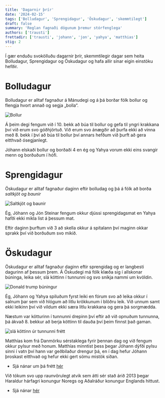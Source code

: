 ```yaml
---
title: 'Dagarnir þrír'
date: '2024-02-15'
tags: ['Bolludagur', 'Sprengidagur', 'Öskudagur', 'skemmtilegt']
draft: false
summary: 'Reglan fagnaði dögunum þremur stórfenglega'
authors: ['trausti']
frettadir: ['trausti', 'johann', 'jon', 'yahya', 'matthias']
stig: 2
---
```



Í gær enduðu svokölluðu dagarnir þrír, skemmtilegir dagar sem heita
Bolludagur, Sprengidagur og Öskudagur og hafa allir sínar eigin einstöku hefðir.


<TOCInline toc={props.toc} asDisclosure />


# Bolludagur

Bolludagur er alltaf fagnaður á Mánudegi og á þá borðar fólk bollur og flengja hvort annað og segja „bolla“.


![Bollur](/static/images/faerslur/annad/bolludagur.webp)


Á þeim degi fengum við í 10. bekk að búa til bollur og gefa til yngri krakkana því við erum svo góðhjörtuð.
Við erum svo ánægðir að þurfa ekki að vinna með 8. bekk í því að búa til bollur því annars hefðum við þurft að gera eitthvað ósegjanlegt.


Jóhann elskaði bollur og borðaði 4 en ég og Yahya vorum ekki eins svangir menn og borðuðum í hófi.


# Sprengidagur


Öskudagur er alltaf fagnaður daginn eftir bolludag og þá á fólk að borða *saltkjöt og baunir* 


![Saltkjöt og baunir](/static/images/faerslur/annad/saltkjöt-og-baunir.jpg)


Ég, Jóhann og Jón Steinar fengum okkur djússi sprengidagsmat en Yahya hafði ekki mikla list á þessum mat.


Eftir daginn þurftum við 3 að skella okkur á spítalann því maginn okkar sprakk því við borðuðum svo mikið.


# Öskudagur


Öskudagur er alltaf fagnaður daginn eftir sprengidag og er langbesti dagurinn af þessum þrem.
Á Öskudegi má fólk klæða sig í allskonar búninga, leika sér, slá köttinn í tunnunni og svo sníkja nammi um kvöldin.


![Donald trump búningur](/static/images/faerslur/annad/Öskudagur.webp)


Ég, Jóhann og Yahya spiluðum fyrst leiki en fórum svo að leika okkur í salnum þar sem við hlógum að litlu krökkunum í blöðru leik.
Við unnum samt ekki leikinn því við vildum ekki særa litlu krakkana og gera þá sorgmædda.


Næstum var kötturinn í tunnunni drepinn því eftir að við opnuðum tunnunna, þá ákvað 8. bekkur að berja köttinn til dauða því
þeim finnst það gaman.


![slá köttinn úr tunnunni frétt](/static/images/faerslur/annad/sla-kott-ur-tunnu_lettir.png)


Matthías kom frá Danmörku sérstaklega fyrir þennan dag og við fengum okkur pylsur með honum. Matthías minntist þess þegar Jóhann
dýfði pylsu sinni í vatn því hann var geðbilaður drengur þá, en í dag hefur Jóhann þroskast eitthvað og hefur ekki gert sömu mistök síðan.

- Sjá nánar um þá frétt [hér](/frettir/utikennsla-1)

Við tókum svo upp raunvörulegt atvik sem átti sér stað árið 2013 þegar Haraldur hárfagri konungur Noregs og Aðalráður konungur Englands
hittust.

- Sjá nánar [hér](/verkefni/Kuin)
